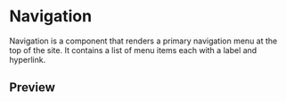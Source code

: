
<Meta title="Navigation" />

# Navigation

Navigation is a component that renders a primary navigation menu at the top of the site. It contains a list of menu items each with a label and hyperlink.

## Preview

<Preview>
  <Story name="Navigation">
      <Navigation links={[
          {
              label: 'Home',
              href: '/'
          },
          {
              label: 'Men',
              href: '/men'
          },
          {
              label: 'Women',
              href: '/women'
          },
          {
              label: 'Lookbook',
              href: '/lookbook'
          },
          {
              label: 'Blog',
              href: '/blog'
          }
      ]} />
  </Story>
</Preview>
